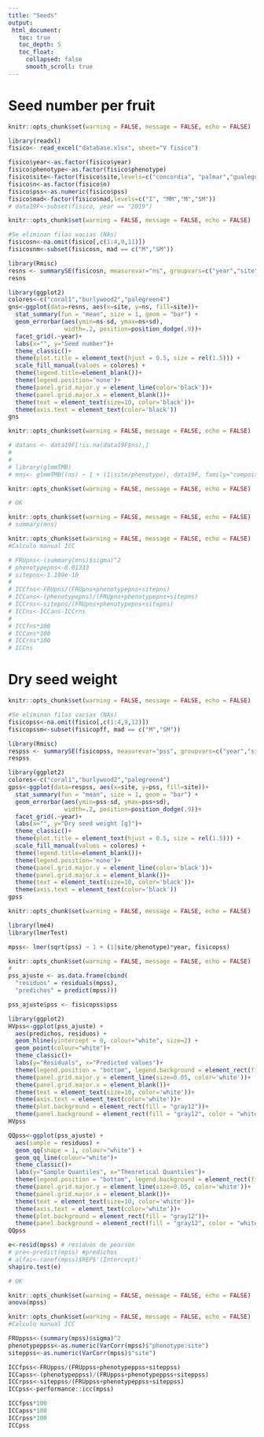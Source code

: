 ```yaml
---
title: "Seeds"
output:
 html_document:
   toc: true
   toc_depth: 5
   toc_float:
     collapsed: false
     smooth_scroll: true
---
```


# Seed number per fruit

```r
knitr::opts_chunk$set(warning = FALSE, message = FALSE, echo = FALSE)

library(readxl)
fisico<- read_excel("database.xlsx", sheet="V fisico")

fisico$year<-as.factor(fisico$year)
fisico$phenotype<-as.factor(fisico$phenotype)
fisico$site<-factor(fisico$site,levels=c("concordia", "palmar","gualeguaychu"))
fisico$n<-as.factor(fisico$n)
fisico$pss<-as.numeric(fisico$pss)
fisico$mad<-factor(fisico$mad,levels=c("I", "MM","M","SM"))
# data19F<-subset(fisico, year == "2019")


```

```r
knitr::opts_chunk$set(warning = FALSE, message = FALSE, echo = FALSE)

#Se eliminan filas vacias (NAs)
fisicosn<-na.omit(fisico[,c(1:4,9,11)])
fisicosnm<-subset(fisicosn, mad == c("M","SM"))

library(Rmisc)
resns <- summarySE(fisicosn, measurevar="ns", groupvars=c("year","site"), na.rm = TRUE)
resns

library(ggplot2)
colores<-c("coral1","burlywood2","palegreen4")
gns<-ggplot(data=resns, aes(x=site, y=ns, fill=site))+
  stat_summary(fun = "mean", size = 1, geom = "bar") +
  geom_errorbar(aes(ymin=ns-sd, ymax=ns+sd),
                width=.2, position=position_dodge(.9))+
  facet_grid(.~year)+
  labs(x="", y="Seed number")+
  theme_classic()+
  theme(plot.title = element_text(hjust = 0.5, size = rel(1.5))) +
  scale_fill_manual(values = colores) +
  theme(legend.title=element_blank())+
  theme(legend.position='none')+
  theme(panel.grid.major.y = element_line(color='black'))+
  theme(panel.grid.major.x = element_blank())+
  theme(text = element_text(size=10, color='black'))+
  theme(axis.text = element_text(color='black'))
gns
```

```r
knitr::opts_chunk$set(warning = FALSE, message = FALSE, echo = FALSE)

# datans <- data19F[!is.na(data19F$ns),]
# 
# 
# library(glmmTMB)
# mns<- glmmTMB((ns) ~ 1 + (1|site/phenotype), data19F, family="compois")
```

```r
knitr::opts_chunk$set(warning = FALSE, message = FALSE, echo = FALSE)

# OK

```

```r
knitr::opts_chunk$set(warning = FALSE, message = FALSE, echo = FALSE)
# summary(mns)
```

```r
knitr::opts_chunk$set(warning = FALSE, message = FALSE, echo = FALSE)
#Calculo manual ICC

# FRUpns<-(summary(mns)$sigma)^2
# phenotypepns<-0.01333
# sitepns<-1.199e-10
# 
# ICCfns<-FRUpns/(FRUpns+phenotypepns+sitepns)
# ICCans<-(phenotypepns)/(FRUpns+phenotypepns+sitepns)
# ICCrns<-sitepns/(FRUpns+phenotypepns+sitepns)
# ICCns<-ICCans-ICCrns
#   
# ICCfns*100
# ICCans*100
# ICCrns*100
# ICCns

```

# Dry seed weight

```r
knitr::opts_chunk$set(warning = FALSE, message = FALSE, echo = FALSE)

#Se eliminan filas vacias (NAs)
fisicopss<-na.omit(fisico[,c(1:4,9,12)])
fisicopssm<-subset(fisicopff, mad == c("M","SM"))

library(Rmisc)
respss <- summarySE(fisicopss, measurevar="pss", groupvars=c("year","site"), na.rm = TRUE)
respss

library(ggplot2)
colores<-c("coral1","burlywood2","palegreen4")
gpss<-ggplot(data=respss, aes(x=site, y=pss, fill=site))+
  stat_summary(fun = "mean", size = 1, geom = "bar") +
  geom_errorbar(aes(ymin=pss-sd, ymax=pss+sd),
                width=.2, position=position_dodge(.9))+
  facet_grid(.~year)+
  labs(x="", y="Dry seed weight [g]")+
  theme_classic()+
  theme(plot.title = element_text(hjust = 0.5, size = rel(1.5))) +
  scale_fill_manual(values = colores) +
  theme(legend.title=element_blank())+
  theme(legend.position='none')+
  theme(panel.grid.major.y = element_line(color='black'))+
  theme(panel.grid.major.x = element_blank())+
  theme(text = element_text(size=10, color='black'))+
  theme(axis.text = element_text(color='black'))
gpss
```

```r
knitr::opts_chunk$set(warning = FALSE, message = FALSE, echo = FALSE)

library(lme4)
library(lmerTest)

mpss<- lmer(sqrt(pss) ~ 1 + (1|site/phenotype)*year, fisicopss)
```

```r
knitr::opts_chunk$set(warning = FALSE, message = FALSE, echo = FALSE)
# 
pss_ajuste <- as.data.frame(cbind(
  "residuos" = residuals(mpss),
  "predichos" = predict(mpss)))

pss_ajuste$pss <- fisicopss$pss

library(ggplot2)
HVpss<-ggplot(pss_ajuste) +
  aes(predichos, residuos) +
  geom_hline(yintercept = 0, colour="white", size=2) +
  geom_point(colour="white")+
  theme_classic()+
  labs(y="Residuals", x="Predicted values")+
  theme(legend.position = "bottom", legend.background = element_rect(fill = "gray12"))+
  theme(panel.grid.major.y = element_line(size=0.05, color='white'))+
  theme(panel.grid.major.x = element_blank())+
  theme(text = element_text(size=10, color='white'))+
  theme(axis.text = element_text(color='white'))+
  theme(plot.background = element_rect(fill = "gray12"))+
  theme(panel.background = element_rect(fill = "gray12", color = "white"))
HVpss

QQpss<-ggplot(pss_ajuste) +
  aes(sample = residuos) +
  geom_qq(shape = 1, colour="white") +
  geom_qq_line(colour="white")+
  theme_classic()+
  labs(y="Sample Quantiles", x="Theoretical Quantiles")+
  theme(legend.position = "bottom", legend.background = element_rect(fill = "gray12"))+
  theme(panel.grid.major.y = element_line(size=0.05, color='white'))+
  theme(panel.grid.major.x = element_blank())+
  theme(text = element_text(size=10, color='white'))+
  theme(axis.text = element_text(color='white'))+
  theme(plot.background = element_rect(fill = "gray12"))+
  theme(panel.background = element_rect(fill = "gray12", color = "white"))
QQpss

e<-resid(mpss) # residuos de pearson
# pre<-predict(mpss) #predichos
# alfai<-ranef(mpss)$REP$'(Intercept)'
shapiro.test(e)

# OK

```

```r
knitr::opts_chunk$set(warning = FALSE, message = FALSE, echo = FALSE)
anova(mpss)
```

```r
knitr::opts_chunk$set(warning = FALSE, message = FALSE, echo = FALSE)
#Calculo manual ICC

FRUppss<-(summary(mpss)$sigma)^2
phenotypeppss<-as.numeric(VarCorr(mpss)$"phenotype:site")
siteppss<-as.numeric(VarCorr(mpss)$"site")

ICCfpss<-FRUppss/(FRUppss+phenotypeppss+siteppss)
ICCapss<-(phenotypeppss)/(FRUppss+phenotypeppss+siteppss)
ICCrpss<-siteppss/(FRUppss+phenotypeppss+siteppss)
ICCpss<-performance::icc(mpss)

ICCfpss*100
ICCapss*100
ICCrpss*100
ICCpss

```
